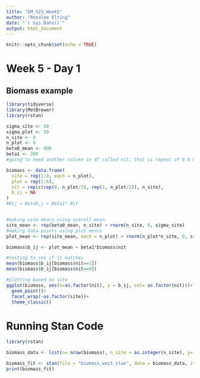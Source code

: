 ```yaml
---
title: "EM_S23_Week5"
author: "Rosalee Elting"
date: "`r Sys.Date()`"
output: html_document
---
```


```r
knitr::opts_chunk$set(echo = TRUE)
```

# Week 5 - Day 1

## Biomass example

```r
library(tidyverse)
library(MetBrewer)
library(rstan)

sigma_site <- 50
sigma_plot <- 50 
n_site <- 8
n_plot <- 6
beta0_mean <- 400 
beta1 <- 200
#going to need another column in df called nit, that is repeat of 0 0 0 1 1 1 at each site. 
```

```r
biomass <- data.frame(
  site = rep(1:8, each = n_plot),
  plot = rep(1:6),
  nit = rep(c(rep(0, n_plot/2), rep(1, n_plot/2)), n_site),
  b_ij = NA
)
#Bij = Beta0,j + Beta1* Nit


#making site means using overall mean. 
site_mean <- rep(beta0_mean, n_site) + rnorm(n_site, 0, sigma_site)
#making data points using plot means
plot_mean <- rep(site_mean, each = n_plot) + rnorm(n_plot*n_site, 0, sigma_plot)

biomass$b_ij <- plot_mean + beta1*biomass$nit

#testing to see if it matches 
mean(biomass$b_ij[biomass$nit==1])
mean(biomass$b_ij[biomass$nit==0])

#plotting based on site
ggplot(biomass, aes(x=as.factor(nit), y = b_ij, col= as.factor(nit)))+ 
  geom_point()+
  facet_wrap(~as.factor(site))+
  theme_classic()

```

# Running Stan Code 
```r
library(rstan)

biomass_data <- list(n= nrow(biomass), n_site = as.integer(n_site), y= as.numeric(biomass$b_ij), site_id= biomass$site, nit = biomass$nit)

biomass_fit <- stan(file = "biomass_wnit.stan", data = biomass_data, iter = 1000, chains= 4)
print(biomass_fit)
```


